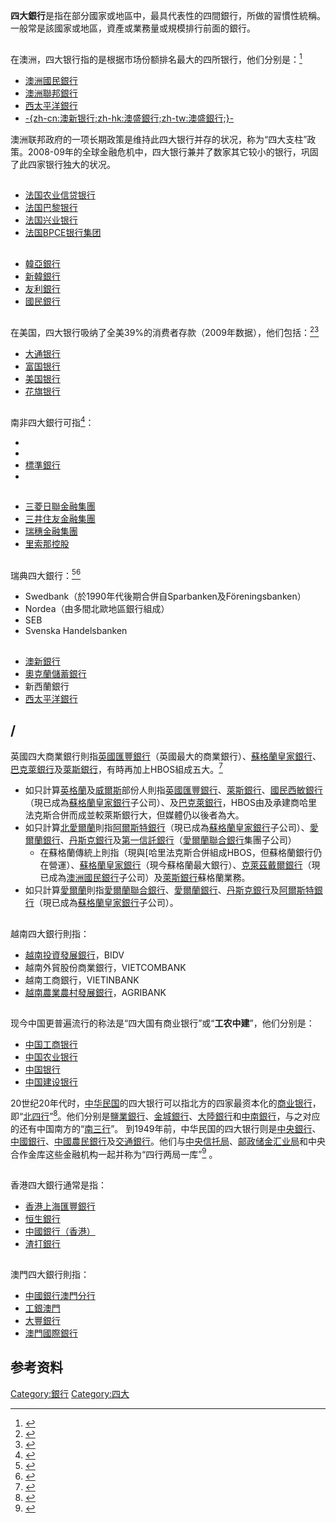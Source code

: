 {{noteTA|G1=地名}}
{{disputed|time=2010-08-20T09:20:30+00:00}}

'''四大銀行'''是指在部分國家或地區中，最具代表性的四間銀行，所做的習慣性統稱。一般常是該國家或地區，資產或業務量或規模排行前面的銀行。

=={{AUS}}==
在澳洲，四大银行指的是根据市场份额排名最大的四所银行，他们分别是：<ref>{{Cite web |url=http://www.abc.net.au/news/stories/2008/08/28/2349282.htm |title=ABC news story |accessdate=2012-09-20 |archive-date=2010-03-31 |archive-url=https://web.archive.org/web/20100331060946/http://www.abc.net.au/news/stories/2008/08/28/2349282.htm |dead-url=no }}</ref>
*[[澳洲國民銀行|澳洲國民銀行]]
*[[澳洲聯邦銀行|澳洲聯邦銀行]]
*[[西太平洋銀行|西太平洋銀行]]
*[[澳新銀行|-{zh-cn:澳新银行;zh-hk:澳盛銀行;zh-tw:澳盛銀行;}-]]
澳洲联邦政府的一项长期政策是维持此四大银行并存的状况，称为“四大支柱”政策。2008-09年的全球金融危机中，四大银行兼并了数家其它较小的银行，巩固了此四家银行独大的状况。

== {{FRA}} ==

* [[法国农业信贷银行|法国农业信贷银行]]
* [[法國巴黎銀行|法国巴黎银行]]
* [[法国兴业银行|法国兴业银行]]
* [[法国BPCE银行集团|法国BPCE银行集团]]

== {{KOR}} ==
* [[韓亞銀行|韓亞銀行]]
* [[新韓銀行|新韓銀行]]
* [[友利銀行|友利銀行]]
* [[國民銀行|國民銀行]]

=={{USA}}==
在美国，四大银行吸纳了全美39%的消费者存款（2009年数据），他们包括：<ref name="USATodayb4">{{cite news|url=http://www.usatoday.com/money/companies/earnings/2008-10-16-citigroup_N.htm|title=Citigroup posts 4th straight loss; Merrill loss widens|date=October 16, 2008|agency=Associated Press|accessdate=December 17, 2009|work=USA Today|archive-date=2011-06-28|archive-url=https://web.archive.org/web/20110628230216/http://www.usatoday.com/money/companies/earnings/2008-10-16-citigroup_N.htm|dead-url=no}}</ref><ref name="SFCb4">{{cite news|url=http://www.sfgate.com/cgi-bin/article.cgi?f=/c/a/2008/11/17/BURD146AIA.DTL|title=Bay Area job losses likely in Citigroup layoffs|last=Temple|first=James|coauthors=The Associated Press|date=November 18, 2008|work=The San Francisco Chronicle|accessdate=December 17, 2009|archive-date=2009-12-05|archive-url=https://web.archive.org/web/20091205193226/http://www.sfgate.com/cgi-bin/article.cgi?f=%2Fc%2Fa%2F2008%2F11%2F17%2FBURD146AIA.DTL|dead-url=no}}</ref>
*[[大通银行|大通银行]]
*[[富国银行|富国银行]]
*[[美国银行|美国银行]]
*[[花旗银行|花旗银行]]

== {{RSA}}==
南非四大銀行可指<ref>{{cite web|title=Banks and foreign exchange in SA|url=http://www.southafrica.info/travel/advice/currency.htm|work=SouthAfrica.info|publisher=Brand South Africa|accessdate=28 June 2012|deadurl=yes|archiveurl=https://web.archive.org/web/20120606090848/http://www.southafrica.info/travel/advice/currency.htm|archivedate=2012年6月6日}}</ref>：

* {{le|第一國家銀行 (南非)|First National Bank (South Africa)|第一國家銀行}}
* {{le|南非聯合銀行集團有限公司|ABSA Group Limited|南非聯合銀行}}
* [[標準銀行|標準銀行]]
* {{le|萊利銀行|Nedbank}}

== {{JPN}} ==
{{see|巨型銀行}}
* [[三菱日聯金融集團|三菱日聯金融集團]]
* [[三井住友金融集團|三井住友金融集團]]
* [[瑞穗金融集團|瑞穗金融集團]]
* [[里索那控股|里索那控股]]

=={{瑞典}}==
瑞典四大銀行：<ref>{{Cite web|title=THE SWEDISH BANKING MARKET Source: The Swedish Financial Supervisory Authority|url=https://www.swedishbankers.se/en-us/the-swedish-bankers-association-in-english/the-swedish-banking-market/banks-in-sweden/|accessdate=|author=|date=|format=|publisher=|language=|archive-date=2020-01-14|archive-url=https://web.archive.org/web/20200114034018/https://www.swedishbankers.se/en-us/the-swedish-bankers-association-in-english/the-swedish-banking-market/banks-in-sweden/|dead-url=no}}</ref><ref>{{Cite web|title=Anon., "Top Banks in Sweden 2019—Overview of Banking Industry", ADV Ratings, December 1, 2019.|url=https://www.advratings.com/europe/top-banks-in-sweden|accessdate=|author=|date=|format=|publisher=|language=|archive-date=2019-12-09|archive-url=https://web.archive.org/web/20191209080143/https://www.advratings.com/europe/top-banks-in-sweden|dead-url=no}}</ref>

*Swedbank（於1990年代後期合併自Sparbanken及Föreningsbanken）
*Nordea（由多間北歐地區銀行組成）
*SEB
*Svenska Handelsbanken

== {{NZL}} ==
* [[澳新銀行|澳新銀行]]
* [[奧克蘭儲蓄銀行|奧克蘭儲蓄銀行]]
* 新西蘭銀行
* [[西太平洋銀行|西太平洋銀行]]

=={{UK}}/{{IRL}}==
英國四大商業銀行則指[[英國匯豐銀行|英國匯豐銀行]]（英國最大的商業銀行）、[[蘇格蘭皇家銀行|蘇格蘭皇家銀行]]、[[巴克萊銀行|巴克萊銀行]]及[[萊斯銀行|萊斯銀行]]，有時再加上HBOS組成五大。<ref>{{Cite web|title=The Largest Banks in the United Kingdom - Updated On: June 6, 2018 By John Misachi|url=https://www.worldatlas.com/amp/articles/the-largest-banks-in-the-united-kingdom.html|accessdate=|author=|date=|format=|publisher=|language=|archive-date=2020-01-14|archive-url=https://web.archive.org/web/20200114035306/https://www.worldatlas.com/amp/articles/the-largest-banks-in-the-united-kingdom.html|dead-url=no}}</ref>

*如只計算[[英格蘭|英格蘭]]及[[威爾斯|威爾斯]]部份人則指[[英國匯豐銀行|英國匯豐銀行]]、[[萊斯銀行|萊斯銀行]]、[[國民西敏銀行|國民西敏銀行]]（現已成為[[蘇格蘭皇家銀行|蘇格蘭皇家銀行]]子公司）、及[[巴克萊銀行|巴克萊銀行]]，HBOS由及承建商哈里法克斯合併而成並較萊斯銀行大，但媒體仍以後者為大。
*如只計算[[北愛爾蘭|北愛爾蘭]]則指[[阿爾斯特銀行|阿爾斯特銀行]]（現已成為[[蘇格蘭皇家銀行|蘇格蘭皇家銀行]]子公司）、[[愛爾蘭銀行|愛爾蘭銀行]]、[[丹斯克銀行_(北愛爾蘭)|丹斯克銀行]]及[[第一信託銀行|第一信託銀行]]（[[愛爾蘭聯合銀行|愛爾蘭聯合銀行]]集團子公司）
**在蘇格蘭傳統上則指（現與[哈里法克斯合併組成HBOS，但蘇格蘭銀行仍在營運）、[[蘇格蘭皇家銀行|蘇格蘭皇家銀行]]（現今蘇格蘭最大銀行）、[[克萊茲戴爾銀行|克萊茲戴爾銀行]]（現已成為[[澳洲國民銀行|澳洲國民銀行]]子公司）及[[萊斯銀行|萊斯銀行]]蘇格蘭業務。
*如只計算[[愛爾蘭|愛爾蘭]]則指[[愛爾蘭聯合銀行|愛爾蘭聯合銀行]]、[[愛爾蘭銀行|愛爾蘭銀行]]、[[丹斯克銀行|丹斯克銀行]]及[[阿爾斯特銀行|阿爾斯特銀行]]（現已成為[[蘇格蘭皇家銀行|蘇格蘭皇家銀行]]子公司）。

=={{越南}}==
越南四大銀行則指：
*[[越南投資發展銀行|越南投資發展銀行]]，BIDV
*越南外貿股份商業銀行，VIETCOMBANK
*越南工商銀行，VIETINBANK
*[[越南農業農村發展銀行|越南農業農村發展銀行]]，AGRIBANK

=={{中国大陆}}==
现今中国更普遍流行的称法是“四大国有商业银行”或“'''工农中建'''”，他们分别是：
*[[中国工商银行|中国工商银行]]
*[[中国农业银行|中国农业银行]]
*[[中国银行|中国银行]]
*[[中国建设银行|中国建设银行]]


20世纪20年代时，[[中华民国|中华民国]]的四大银行可以指北方的四家最资本化的[[商业银行|商业银行]]，即“[[北四行|北四行]]”<ref>{{Cite web |url=http://books.google.com.hk/books?id=aesatCvz-PgC&pg=PA121 |title=Four Northern Banks |accessdate=2012-09-20 |archive-date=2012-02-18 |archive-url=https://web.archive.org/web/20120218052913/http://books.google.com.hk/books?id=aesatCvz-PgC&pg=PA121 |dead-url=no }}</ref>。他们分别是[[鹽業銀行|鹽業銀行]]、[[金城銀行|金城銀行]]、[[大陸銀行|大陸銀行]]和[[中南銀行|中南銀行]]，与之对应的还有中国南方的“[[南三行|南三行]]”。
到1949年前，中华民国的四大银行则是[[中華民國中央銀行|中央銀行]]、[[中國銀行|中國銀行]]、[[中國農民銀行|中國農民銀行]]及[[交通銀行|交通銀行]]。他们与[[中央信托局|中央信托局]]、[[中華郵政|邮政储金汇业局]]和中央合作金库这些金融机构一起并称为“四行两局一库”<ref>{{cite book|author=姚遂|title=中国金融史|year=2007|publisher=高等教育出版社}}</ref> 。

=={{HKG}}==
香港四大銀行通常是指：
* [[香港上海匯豐銀行|香港上海匯豐銀行]]
* [[恒生銀行|恒生銀行]]
* [[中國銀行（香港）|中國銀行（香港）]]
* [[渣打銀行|渣打銀行]]

=={{MAC}}==
澳門四大銀行則指：
* [[中國銀行澳門分行|中國銀行澳門分行]]
* [[工銀澳門|工銀澳門]]
* [[大豐銀行|大豐銀行]]
* [[澳門國際銀行|澳門國際銀行]]

== 参考资料 ==
{{reflist}}

[[Category:銀行|Category:銀行]]
[[Category:四大|Category:四大]]